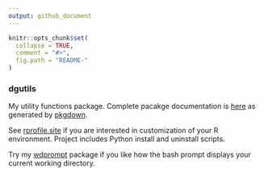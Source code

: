 ```yaml
---
output: github_document
---
```


```r
knitr::opts_chunk$set(
  collapse = TRUE,
  comment = "#>",
  fig.path = "README-"
)
```
### dgutils
My utility functions package. Complete pacakge documentation is [here](http://blog.frame38.com/dgutils/) as generated by [pkgdown](https://hadley.github.io/pkgdown/).

See [rprofile.site](https://github.com/dgabbe/rprofile.site) if you are interested in 
customization of your R environment.  Project includes Python install and uninstall 
scripts.

Try my [wdprompt](https://github.com/dgabbe/wdprompt) package
if you like how the bash prompt displays your current working directory.
